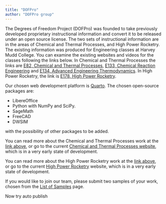 ```yaml
---
title: "DOFPro"
author: "DOFPro group"
---
```


The Degrees of Freedom Project (DOFPro) was founded to take previously developed proprietary instructional information and convert it to be released under an open source license. The two sets of instructional information are in the areas of Chemical and Thermal Processes, and High Power Rocketry. The existing information was produced for Engineering classes at Harvey Mudd College. You can examine the existing websites and videos for the classes following the links below. In Chemical and Thermal Processes the links are [E82, Chemical and Thermal Processes](https://pages.hmc.edu/spjut/E82/index.md.html), [E133, Chemical Reaction Engineering](https://pages.hmc.edu/spjut/E133/index.md.html) and [E134, Advanced Engineering Thermodynamics](https://pages.hmc.edu/spjut/E134/index.md.html). In High Power Rocketry, the link is [E178, High Power Rocketry](https://pages.hmc.edu/spjut/AdvRoc/index.md.html).

Our chosen web development platform is [Quarto](https://quarto.org/). The chosen open-source packages are:

  * LibereOffice
  * Python with NumPy and SciPy.
  * SageMath
  * FreeCAD
  * DWSIM

with the possibility of other packages to be added.

You can read more about the Chemical and Thermal Processes work at the [link above](ChemE.qmd), or go to the current [Chemical and Thermal Processes website](https://erik.spjut.me/CTP/), which is in a very early state of development.

You can read more about the High Power Rocketry work at the [link above](Rocketry.qmd), or go to the current [High Power Rocketry](https://erik.spjut.me/RCK/) website, which is in a very early state of development.

If you would like to join our team, please submit two samples of your work, chosen from the [List of Samples](samples.qmd) page.

Now try auto publish
